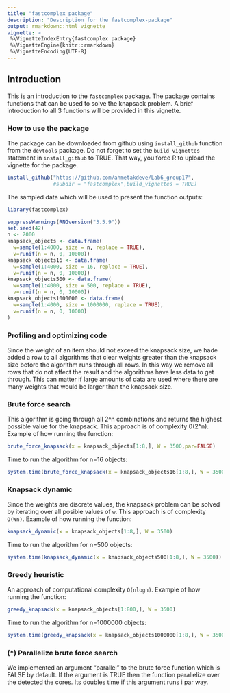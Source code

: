 ```yaml
---
title: "fastcomplex package"
description: "Description for the fastcomplex-package"
output: rmarkdown::html_vignette
vignette: >
 %\VignetteIndexEntry{fastcomplex package}
 %\VignetteEngine{knitr::rmarkdown}
 %\VignetteEncoding{UTF-8}
---
```

  
## Introduction
  This is an introduction to the `fastcomplex` package. The package contains functions that can be used to solve
the knapsack problem. A brief introduction to all 3 functions will be provided in this vignette.

### How to use the package 

The package can be downloaded from github using `install_github` function from the `devtools` package.
Do not forget to set the `build_vignettes` statement in `install_github` to TRUE. That way, you force R to upload the vignette for the package.

```r
install_github("https://github.com/ahmetakdeve/Lab6_group17",
               #subdir = "fastcomplex",build_vignettes = TRUE)
```

The sampled data which will be used to present the function outputs:

```r
library(fastcomplex)

suppressWarnings(RNGversion("3.5.9"))
set.seed(42)
n <- 2000
knapsack_objects <- data.frame(
  w=sample(1:4000, size = n, replace = TRUE),
  v=runif(n = n, 0, 10000))
knapsack_objects16 <- data.frame(
  w=sample(1:4000, size = 16, replace = TRUE),
  v=runif(n = n, 0, 10000))
knapsack_objects500 <- data.frame(
  w=sample(1:4000, size = 500, replace = TRUE),
  v=runif(n = n, 0, 10000))
knapsack_objects1000000 <- data.frame(
  w=sample(1:4000, size = 1000000, replace = TRUE),
  v=runif(n = n, 0, 10000)
)

```

### Profiling and optimizing code

Since the weight of an item should not exceed the knapsack size, we hade added a row to all algorithms that clear weights greater than the knapsack size before the algorithm runs through all rows. In this way we remove all rows that do not affect the result and the algorithms have less data to get through. This can matter if large amounts of data are used where there are many weights that would be larger than the knapsack size.



### Brute force search 

This algorithm is going through all 2^n combinations and returns the highest possible value for the knapsack. This approach is of complexity 0(2^n). Example of how running the function:
  
```r
brute_force_knapsack(x = knapsack_objects[1:8,], W = 3500,par=FALSE)
```

Time to run the algorithm for n=16 objects:
  
```r
system.time(brute_force_knapsack(x = knapsack_objects16[1:8,], W = 3500))
```

### Knapsack dynamic

Since the weights are discrete values, the knapsack problem can be solved by iterating over all posible values of `w`. This approach is of complexity `O(Wn)`. Example of how running the function:

```r
knapsack_dynamic(x = knapsack_objects[1:8,], W = 3500)
```

Time to run the algorithm for n=500 objects:
  
```r
system.time(knapsack_dynamic(x = knapsack_objects500[1:8,], W = 3500))
```


### Greedy heuristic

An approach of computational complexity `O(nlogn)`. Example of how running the function:
  
```r
greedy_knapsack(x = knapsack_objects[1:800,], W = 3500)
```

Time to run the algorithm for n=1000000 objects:

```r
system.time(greedy_knapsack(x = knapsack_objects1000000[1:8,], W = 3500))
```


### (*) Parallelize brute force search

We implemented an argument "parallel" to the brute force function which is FALSE by default. If the argument is TRUE then the function parallelize over the detected the cores. Its doubles time if this argument runs i par way.
